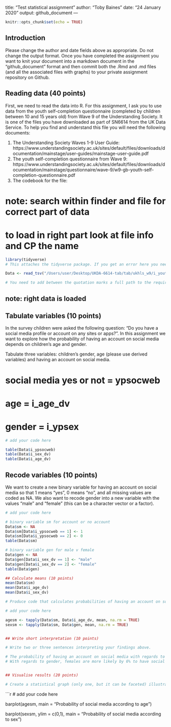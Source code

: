title: "Test statistical assignment"
author: "Toby Baines"
date: "24 January 2020"
output: github_document
---
  
  ```r
knitr::opts_chunk$set(echo = TRUE)
```

## Introduction

Please change the author and date fields above as appropriate. Do not change the output format. Once you have completed the assignment you want to knit your document into a markdown document in the "github_document" format and then commit both the .Rmd and .md files (and all the associated files with graphs) to your private assignment repository on Github.

## Reading data (40 points)

First, we need to read the data into R. For this assignment, I ask you to use data from the youth self-completion questionnaire (completed by children between 10 and 15 years old) from Wave 9 of the Understanding Society. It is one of the files you have downloaded as part of SN6614 from the UK Data Service. To help you find and understand this file you will need the following documents:
  
1) The Understanding Society Waves 1-9 User Guide: https://www.understandingsociety.ac.uk/sites/default/files/downloads/documentation/mainstage/user-guides/mainstage-user-guide.pdf
2) The youth self-completion questionnaire from Wave 9: https://www.understandingsociety.ac.uk/sites/default/files/downloads/documentation/mainstage/questionnaire/wave-9/w9-gb-youth-self-completion-questionnaire.pdf
3) The codebook for the file: 

# note: search within finder and file for correct part of data
# to load in right part look at file info and CP the name 

```r

library(tidyverse)
# This attaches the tidyverse package. If you get an error here you need to install the package first. 

Data <- read_tsv("/Users/user/Desktop/UKDA-6614-tab/tab/ukhls_w9/i_youth.tab")

# You need to add between the quotation marks a full path to the required file on your computer.
```

## note: right data is loaded

## Tabulate variables (10 points)

In the survey children were asked the following question: "Do you have a social media profile or account on any sites or apps?". In this assignment we want to explore how the probability of having an account on social media depends on children's age and gender.

Tabulate three variables: children's gender, age (please use derived variables) and having an account on social media.

# social media yes or not = ypsocweb
# age = i_age_dv
# gender = i_ypsex

```r
# add your code here

table(Data$i_ypsocweb)
table(Data$i_sex_dv)
table(Data$i_age_dv)
```
## Recode variables (10 points)

We want to create a new binary variable for having an account on social media so that 1 means "yes", 0 means "no", and all missing values are coded as NA. We also want to recode gender into a new variable with the values "male" and "female" (this can be a character vector or a factor).

```r
# add your code here

# binary variable sm for account or no account
Data$sm <- NA
Data$sm[Data$i_ypsocweb == 1] <- 1
Data$sm[Data$i_ypsocweb == 2] <- 0
table(Data$sm)

# binary variable gen for male v female
Data$gen <- NA
Data$gen[Data$i_sex_dv == 1] <- "male"
Data$gen[Data$i_sex_dv == 2] <- "female"
table(Data$gen)

## Calculate means (10 points)
mean(Data$sm)
mean(Data$i_age_dv)
mean(Data$i_sex_dv)

# Produce code that calculates probabilities of having an account on social media (i.e. the mean of your new binary variable produced in the previous problem) by age and gender. 
```
```r
# add your code here

agesm <- tapply(Data$sm, Data$i_age_dv, mean, na.rm = TRUE)
sexsm <- tapply(Data$sm, Data$gen, mean, na.rm = TRUE)


## Write short interpretation (10 points)

# Write two or three sentences interpreting your findings above.

# The probability of having an account on social media with regards to age seems to show that the older you are the more likely you are to have a social media account. This is proven with 96% of of 15 year olds have some form of social media. 10 year olds in comparison are only 49% likely to have it.
# With regards to gender, females are more likely by 6% to have social media.


## Visualise results (20 points)

# Create a statistical graph (only one, but it can be faceted) illustrating your results (i.e. showing how the probability of having an account on social media changes with age and gender). Which type of statistical graph would be most appropriate for this?
```

```r
# add your code here

barplot(agesm,
        main = "Probability of social media according to age")

barplot(sexsm,
        ylim = c(0,1),
        main = "Probability of social media according to sex")